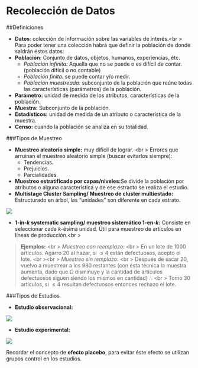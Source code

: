 # Recolección de Datos

##Definiciones

  - **Datos**: colección de información sobre las variables de interés.<br \>
  Para poder tener una colección habrá que definir la población de donde saldrán éstos datos:
  - **Población**: Conjunto de datos, objetos, humanos, experiencias, étc.
    - *Población infinita:* Aquella que no se puede o es difícil de contar. (población difícil o no contable)
    - *Población finita:* se puede contar y/o medir.
    - *Población muestreada:* subconjunto de la población que reúne todas las características (parámetros) de la población.
  - **Parámetro:** unidad de medida de los atributos, características de la población.
  - **Muestra:** Subconjunto de la población.
  - **Estadísticos:** unidad de medida de un atributo o característica de la muestra.
  - **Censo:** cuando la población se analiza en su totalidad.

###Tipos de Muestreo

  - **Muestreo aleatorio simple:** muy difícil de lograr. <br \>
    Errores que arruinan el muestreo aleatorio simple (buscar evitarlos siempre):
    - Tendencias.
    - Prejuicios.
    - Parcialidades.
  - **Muestreo estratificado por capas/niveles:**Se divide la población por atributos o alguna característica y de ese estracto se realiza el estudio.
  - **Multistage Cluster Sampling/ Muestreo de cluster multiestado:** Estructurado en árbol, las "unidades" son diferente en cada estrato.
  
  
  ![](D:\Dropbox\MsC UABC\2o Semestre\Clases\Estadistica\estadistica-syllabus\img/cluster.jpg)
  
  
  - **1-in-$k$ systematic sampling/ muestreo sistemático 1-en-$k$:** Consiste en seleccionar cada $k$-ésima unidad. Útil para muestreo de artículos en líneas de producción.<br \>

> **Ejemplos:** <br \>
> *Muestreo con reemplazo:* <br \>
> En un lote de 1000 artículos. Agarro 20 al hazar, si $\leq 4$ están defectuosos, acepto el lote. <br \><br \>
> *Muestreo sin remplazo:* <br \>
> Después de sacar 20, vuelvo a muestrear a los 980 restantes (con ésta técnica la muestra aumenta, dado que $\Omega$ disminuye y la cantidad de artículos defectuosos siguen siendo los mismos en cantidad) $\therefore$ <br \>
> Tomo 30 artículos, si $\leq 4$ resultan defectuosos entonces rechazo el lote.

###Tipos de Estudios

  - **Estudio observacional:**
  
  ![](D:\Dropbox\MsC UABC\2o Semestre\Clases\Estadistica\estadistica-syllabus\img/observacional.jpg)
  
  - **Estudio experimental:**
  
  ![](D:\Dropbox\MsC UABC\2o Semestre\Clases\Estadistica\estadistica-syllabus\img/experimental.jpg)
  
Recordar el concepto de **efecto placebo**, para evitar éste efecto se utilizan grupos control en los estudios.
